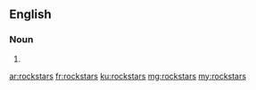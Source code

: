 ==English==

===Noun===
{{head|en}}

# {{plural of|rockstar}}

[[ar:rockstars]]
[[fr:rockstars]]
[[ku:rockstars]]
[[mg:rockstars]]
[[my:rockstars]]